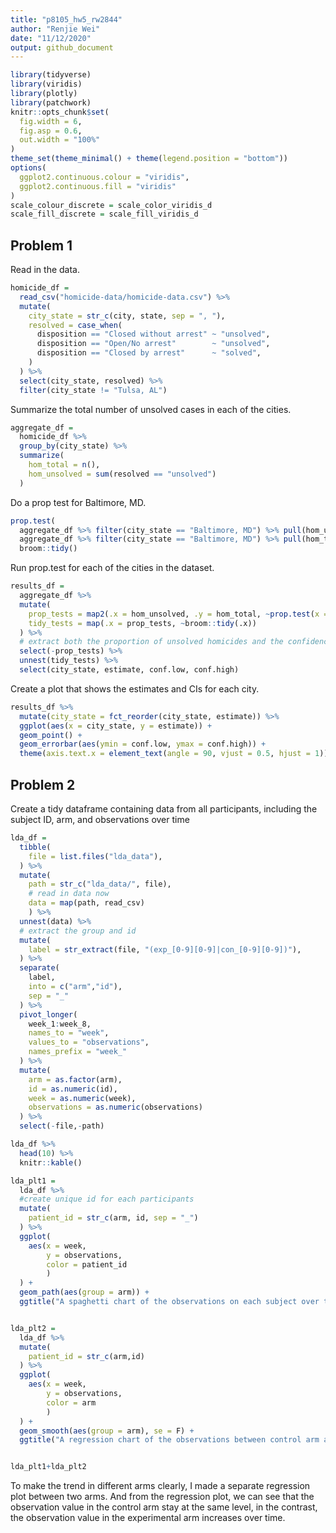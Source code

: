 ```yaml
---
title: "p8105_hw5_rw2844"
author: "Renjie Wei"
date: "11/12/2020"
output: github_document
---
```


```r
library(tidyverse)
library(viridis)
library(plotly)
library(patchwork)
knitr::opts_chunk$set(
  fig.width = 6,
  fig.asp = 0.6,
  out.width = "100%"
)
theme_set(theme_minimal() + theme(legend.position = "bottom"))
options(
  ggplot2.continuous.colour = "viridis",
  ggplot2.continuous.fill = "viridis"
)
scale_colour_discrete = scale_color_viridis_d
scale_fill_discrete = scale_fill_viridis_d
```


## Problem 1

Read in the data.

```r
homicide_df = 
  read_csv("homicide-data/homicide-data.csv") %>% 
  mutate(
    city_state = str_c(city, state, sep = ", "),
    resolved = case_when(
      disposition == "Closed without arrest" ~ "unsolved",
      disposition == "Open/No arrest"        ~ "unsolved",
      disposition == "Closed by arrest"      ~ "solved",
    )
  ) %>% 
  select(city_state, resolved) %>% 
  filter(city_state != "Tulsa, AL")
```

Summarize the total number of unsolved cases in each of the cities.

```r
aggregate_df = 
  homicide_df %>% 
  group_by(city_state) %>% 
  summarize(
    hom_total = n(),
    hom_unsolved = sum(resolved == "unsolved")
  )
```

Do a prop test for Baltimore, MD.

```r
prop.test(
  aggregate_df %>% filter(city_state == "Baltimore, MD") %>% pull(hom_unsolved), 
  aggregate_df %>% filter(city_state == "Baltimore, MD") %>% pull(hom_total)) %>% 
  broom::tidy()
```

Run prop.test for each of the cities in the dataset.

```r
results_df = 
  aggregate_df %>% 
  mutate(
    prop_tests = map2(.x = hom_unsolved, .y = hom_total, ~prop.test(x = .x, n = .y)),
    tidy_tests = map(.x = prop_tests, ~broom::tidy(.x))
  ) %>% 
  # extract both the proportion of unsolved homicides and the confidence interval for each
  select(-prop_tests) %>% 
  unnest(tidy_tests) %>% 
  select(city_state, estimate, conf.low, conf.high)
```

Create a plot that shows the estimates and CIs for each city.

```r
results_df %>% 
  mutate(city_state = fct_reorder(city_state, estimate)) %>% 
  ggplot(aes(x = city_state, y = estimate)) +
  geom_point() + 
  geom_errorbar(aes(ymin = conf.low, ymax = conf.high)) + 
  theme(axis.text.x = element_text(angle = 90, vjust = 0.5, hjust = 1))
```


## Problem 2

Create a tidy dataframe containing data from all participants, including the subject ID, arm, and observations over time

```r
lda_df = 
  tibble(
    file = list.files("lda_data"),
  ) %>% 
  mutate(
    path = str_c("lda_data/", file),
    # read in data now
    data = map(path, read_csv)
    ) %>% 
  unnest(data) %>% 
  # extract the group and id
  mutate(
    label = str_extract(file, "(exp_[0-9][0-9]|con_[0-9][0-9])"),
  ) %>% 
  separate(
    label,
    into = c("arm","id"),
    sep = "_"
  ) %>% 
  pivot_longer(
    week_1:week_8,
    names_to = "week",
    values_to = "observations",
    names_prefix = "week_"
  ) %>% 
  mutate(
    arm = as.factor(arm),
    id = as.numeric(id),
    week = as.numeric(week),
    observations = as.numeric(observations)
  ) %>% 
  select(-file,-path)

lda_df %>%
  head(10) %>% 
  knitr::kable()
```


```r
lda_plt1 =
  lda_df %>%
  #create unique id for each participants
  mutate(
    patient_id = str_c(arm, id, sep = "_")
  ) %>% 
  ggplot(
    aes(x = week,
        y = observations,
        color = patient_id
        )
  ) +
  geom_path(aes(group = arm)) +
  ggtitle("A spaghetti chart of the observations on each subject over time")


lda_plt2 =
  lda_df %>%
  mutate(
    patient_id = str_c(arm,id)
  ) %>% 
  ggplot(
    aes(x = week,
        y = observations,
        color = arm
        )
  ) +
  geom_smooth(aes(group = arm), se = F) +
  ggtitle("A regression chart of the observations between control arm and experimental arm")


lda_plt1+lda_plt2

```

To make the trend in different arms clearly, I made a separate regression plot between two arms. And from the regression plot, we can see that the observation value in the control arm stay at the same level, in the contrast, the observation value in the experimental arm increases over time.
